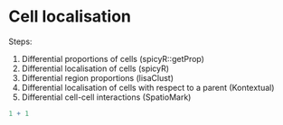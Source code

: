 # Cell localisation

Steps: 

1.    Differential proportions of cells (spicyR::getProp)
2.    Differential localisation of cells (spicyR)
3.    Differential region proportions (lisaClust)
4.    Differential localisation of cells with respect to a parent (Kontextual)
5.    Differential cell-cell interactions (SpatioMark)

```r
1 + 1
```
